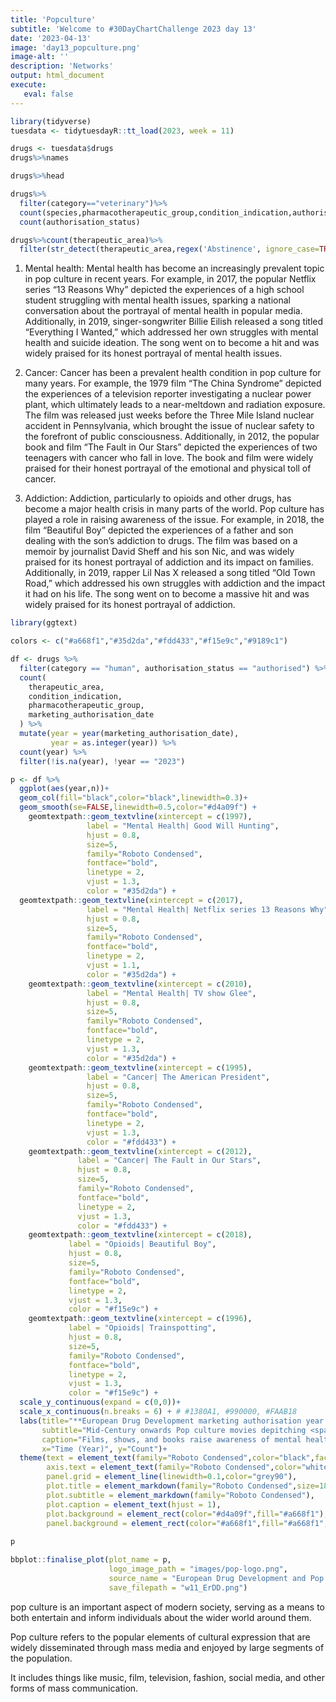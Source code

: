 ```yaml
---
title: 'Popculture'
subtitle: 'Welcome to #30DayChartChallenge 2023 day 13'
date: '2023-04-13'
image: 'day13_popculture.png'
image-alt: ''
description: 'Networks'
output: html_document
execute: 
   eval: false
---
```



```r
library(tidyverse)
tuesdata <- tidytuesdayR::tt_load(2023, week = 11)
```


```r
drugs <- tuesdata$drugs
drugs%>%names
```


```r
drugs%>%head
```




```r
drugs%>%
  filter(category=="veterinary")%>%
  count(species,pharmacotherapeutic_group,condition_indication,authorisation_status)%>%
  count(authorisation_status)
```




```r
drugs%>%count(therapeutic_area)%>%
  filter(str_detect(therapeutic_area,regex('Abstinence', ignore_case=TRUE)))
```


1. Mental health: Mental health has become an increasingly prevalent topic in pop culture in recent years. For example, in 2017, the popular Netflix series "13 Reasons Why" depicted the experiences of a high school student struggling with mental health issues, sparking a national conversation about the portrayal of mental health in popular media. Additionally, in 2019, singer-songwriter Billie Eilish released a song titled "Everything I Wanted," which addressed her own struggles with mental health and suicide ideation. The song went on to become a hit and was widely praised for its honest portrayal of mental health issues.



2. Cancer: Cancer has been a prevalent health condition in pop culture for many years. For example, the 1979 film "The China Syndrome" depicted the experiences of a television reporter investigating a nuclear power plant, which ultimately leads to a near-meltdown and radiation exposure. The film was released just weeks before the Three Mile Island nuclear accident in Pennsylvania, which brought the issue of nuclear safety to the forefront of public consciousness. Additionally, in 2012, the popular book and film "The Fault in Our Stars" depicted the experiences of two teenagers with cancer who fall in love. The book and film were widely praised for their honest portrayal of the emotional and physical toll of cancer.



3. Addiction: Addiction, particularly to opioids and other drugs, has become a major health crisis in many parts of the world. Pop culture has played a role in raising awareness of the issue. For example, in 2018, the film "Beautiful Boy" depicted the experiences of a father and son dealing with the son's addiction to drugs. The film was based on a memoir by journalist David Sheff and his son Nic, and was widely praised for its honest portrayal of addiction and its impact on families. Additionally, in 2019, rapper Lil Nas X released a song titled "Old Town Road," which addressed his own struggles with addiction and the impact it had on his life. The song went on to become a massive hit and was widely praised for its honest portrayal of addiction.



```r
library(ggtext)
```


```r
colors <- c("#a668f1","#35d2da","#fdd433","#f15e9c","#9189c1")
```

```r
df <- drugs %>%
  filter(category == "human", authorisation_status == "authorised") %>%
  count(
    therapeutic_area,
    condition_indication,
    pharmacotherapeutic_group,
    marketing_authorisation_date
  ) %>%
  mutate(year = year(marketing_authorisation_date),
         year = as.integer(year)) %>%
  count(year) %>%
  filter(!is.na(year), !year == "2023")
```


```r
p <- df %>%
  ggplot(aes(year,n))+
  geom_col(fill="black",color="black",linewidth=0.3)+
  geom_smooth(se=FALSE,linewidth=0.5,color="#d4a09f") +
    geomtextpath::geom_textvline(xintercept = c(1997), 
                 label = "Mental Health| Good Will Hunting", 
                 hjust = 0.8,
                 size=5,
                 family="Roboto Condensed",
                 fontface="bold",
                 linetype = 2, 
                 vjust = 1.3, 
                 color = "#35d2da") +
  geomtextpath::geom_textvline(xintercept = c(2017), 
                 label = "Mental Health| Netflix series 13 Reasons Why", 
                 hjust = 0.8,
                 size=5,
                 family="Roboto Condensed",
                 fontface="bold",
                 linetype = 2, 
                 vjust = 1.1, 
                 color = "#35d2da") +
    geomtextpath::geom_textvline(xintercept = c(2010), 
                 label = "Mental Health| TV show Glee", 
                 hjust = 0.8,
                 size=5,
                 family="Roboto Condensed",
                 fontface="bold",
                 linetype = 2, 
                 vjust = 1.3, 
                 color = "#35d2da") +
    geomtextpath::geom_textvline(xintercept = c(1995), 
                 label = "Cancer| The American President", 
                 hjust = 0.8,
                 size=5,
                 family="Roboto Condensed",
                 fontface="bold",
                 linetype = 2, 
                 vjust = 1.3, 
                 color = "#fdd433") +
    geomtextpath::geom_textvline(xintercept = c(2012), 
               label = "Cancer| The Fault in Our Stars", 
               hjust = 0.8,
               size=5,
               family="Roboto Condensed",
               fontface="bold",
               linetype = 2, 
               vjust = 1.3, 
               color = "#fdd433") +
    geomtextpath::geom_textvline(xintercept = c(2018), 
             label = "Opioids| Beautiful Boy", 
             hjust = 0.8,
             size=5,
             family="Roboto Condensed",
             fontface="bold",
             linetype = 2, 
             vjust = 1.3, 
             color = "#f15e9c") +
    geomtextpath::geom_textvline(xintercept = c(1996), 
             label = "Opioids| Trainspotting", 
             hjust = 0.8,
             size=5,
             family="Roboto Condensed",
             fontface="bold",
             linetype = 2, 
             vjust = 1.3, 
             color = "#f15e9c") +
  scale_y_continuous(expand = c(0,0))+
  scale_x_continuous(n.breaks = 6) + # #1380A1, #990000, #FAAB18
  labs(title="**European Drug Development marketing authorisation year trend**",
       subtitle="Mid-Century onwards Pop culture movies depitching <span style='color:#35d2da;'>Mental health</span>,<span style='color:#fdd433;'>Cancer</span>, and <span style='color:#f15e9c;'>Opioids addiction</span>",
       caption="Films, shows, and books raise awareness of mental health, cancer, and addiction issues in pop culture.\nDataSource: #TidyTuesday 2023 week11 European Drug Development\nDataViz: Federica Gazzelloni #30DayChartChallenge 2023 Day13 - Pop Culture",
       x="Time (Year)", y="Count")+
  theme(text = element_text(family="Roboto Condensed",color="black",face="bold"),
        axis.text = element_text(family="Roboto Condensed",color="white"),
        panel.grid = element_line(linewidth=0.1,color="grey90"),
        plot.title = element_markdown(family="Roboto Condensed",size=18),
        plot.subtitle = element_markdown(family="Roboto Condensed"),
        plot.caption = element_text(hjust = 1),
        plot.background = element_rect(color="#d4a09f",fill="#a668f1"),
        panel.background = element_rect(color="#a668f1",fill="#a668f1",linewidth=0.5))
  
p
```



```r
bbplot::finalise_plot(plot_name = p,
                      logo_image_path = "images/pop-logo.png",
                      source_name = "European Drug Development and Pop Culture",
                      save_filepath = "w11_ErDD.png")
```


pop culture is an important aspect of modern society, serving as a means to both entertain and inform individuals about the wider world around them.

Pop culture refers to the popular elements of cultural expression that are widely disseminated through mass media and enjoyed by large segments of the population. 

It includes things like music, film, television, fashion, social media, and other forms of mass communication.




